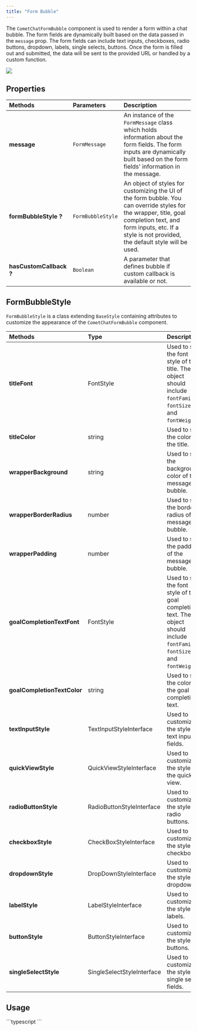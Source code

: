 ```yaml
---
title: "Form Bubble"
---
```


The `CometChatFormBubble` component is used to render a form within a chat bubble. The form fields are dynamically built based on the data passed in the `message` prop. The form fields can include text inputs, checkboxes, radio buttons, dropdown, labels, single selects, buttons. Once the form is filled out and submitted, the data will be sent to the provided URL or handled by a custom function.

<Frame>
  <img src="/images/ddeb0f0f-form_bubble-307d5645e6f67c6fa42cbea047faf35b.png" />
</Frame>

## Properties

| Methods                 | Parameters        | Description                                                                                                                                                                                                            |
| :----------------------- | :----------------- | :---------------------------------------------------------------------------------------------------------------------------------------------------------------------------------------------------------------------- |
| **message**             | `FormMessage`     | An instance of the `FormMessage` class which holds information about the form fields. The form inputs are dynamically built based on the form fields' information in the message.                                      |
| **formBubbleStyle ?**   | `FormBubbleStyle` | An object of styles for customizing the UI of the form bubble. You can override styles for the wrapper, title, goal completion text, and form inputs, etc. If a style is not provided, the default style will be used. |
| **hasCustomCallback ?** | `Boolean`         | A parameter that defines bubble if custom callback is available or not.                                                                                                                                                |

## FormBubbleStyle

`FormBubbleStyle` is a class extending `BaseStyle` containing attributes to customize the appearance of the `CometChatFormBubble` component.

| Methods                     | Type                       | Description                                                                                                                   |
| :--------------------------- | :-------------------------- | :----------------------------------------------------------------------------------------------------------------------------- |
| **titleFont**               | FontStyle                  | Used to set the font style of the title. The object should include `fontFamily`, `fontSize`, and `fontWeight`.                |
| **titleColor**              | string                     | Used to set the color of the title.                                                                                           |
| **wrapperBackground**       | string                     | Used to set the background color of the message bubble.                                                                       |
| **wrapperBorderRadius**     | number                     | Used to set the border radius of the message bubble.                                                                          |
| **wrapperPadding**          | number                     | Used to set the padding of the message bubble.                                                                                |
| **goalCompletionTextFont**  | FontStyle                  | Used to set the font style of the goal completion text. The object should include `fontFamily`, `fontSize`, and `fontWeight`. |
| **goalCompletionTextColor** | string                     | Used to set the color of the goal completion text.                                                                            |
| **textInputStyle**          | TextInputStyleInterface    | Used to customize the style of text input fields.                                                                             |
| **quickViewStyle**          | QuickViewStyleInterface    | Used to customize the style of the quick view.                                                                                |
| **radioButtonStyle**        | RadioButtonStyleInterface  | Used to customize the style of radio buttons.                                                                                 |
| **checkboxStyle**           | CheckBoxStyleInterface     | Used to customize the style of checkboxes.                                                                                    |
| **dropdownStyle**           | DropDownStyleInterface     | Used to customize the style of dropdowns.                                                                                     |
| **labelStyle**              | LabelStyleInterface        | Used to customize the style of labels.                                                                                        |
| **buttonStyle**             | ButtonStyleInterface       | Used to customize the style of buttons.                                                                                       |
| **singleSelectStyle**       | SingleSelectStyleInterface | Used to customize the style of single select fields.                                                                          |

## Usage

<Tabs>
<Tab title="TypeScript">
```typescript
<cometchat-form-bubble
	message={message}	//message: FormMessage
	hasCustomCallback={false}	// hasCustomCallback: boolean
	formBubbleStyle={style}	//style?: FormBubbleStyle
/>
```

</Tab>

</Tabs>
